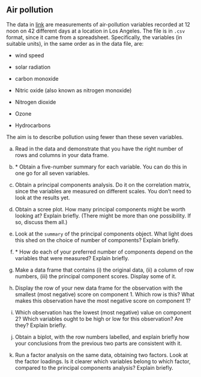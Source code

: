 ##  Air pollution


 The data in
[link](http://ritsokiguess.site/datafiles/airpollution.csv) are
measurements of air-pollution variables recorded at 12 noon on 42
different days at a location in Los Angeles. The file is in
`.csv` format, since it came from a spreadsheet.  Specifically,
the variables (in suitable units), in the same order as in the data
file, are:



* wind speed

* solar radiation

* carbon monoxide

* Nitric oxide (also known as nitrogen monoxide)

* Nitrogen dioxide

* Ozone

* Hydrocarbons


The aim is to describe pollution using fewer than these seven variables.



(a) Read in the data and demonstrate that you have the right
number of rows and columns in your data frame.



(b) <a name="part:fivenum">*</a> 
Obtain a five-number summary for each variable. You can do this in
one go for all seven variables.



(c) Obtain a principal components analysis. Do it on the
correlation matrix, since the variables are measured on different
scales. You don't need to look at the results yet.



(d) Obtain a scree plot. How many principal components might be
worth looking at? Explain briefly. (There might be more than one
possibility. If so, discuss them all.)



(e) Look at the `summary` of the principal components
object. What light does this shed on the choice of number of
components? Explain briefly.



(f) <a name="part:preferred">*</a> How do each of your preferred number of components depend
on the variables that were measured? Explain briefly.



(g) Make a data frame that contains (i) the original data, (ii) a column of row numbers, (iii) the principal component scores. Display some of it.


(h) Display the row of your new data frame for the observation
with the smallest (most negative) score on component 1. Which row is
this? What makes this observation have the most negative score on
component 1?


(i) Which observation has the lowest (most negative) value on
component 2? Which variables ought to be high or low for this
observation? Are they? Explain briefly.


(j) Obtain a biplot, with the row numbers labelled, and explain briefly how your conclusions from the previous two parts are consistent with it.


(k) Run a factor analysis on the same data, obtaining two factors. Look at the factor loadings. Is it clearer which variables belong to which factor, compared to the principal components analysis? Explain briefly.



